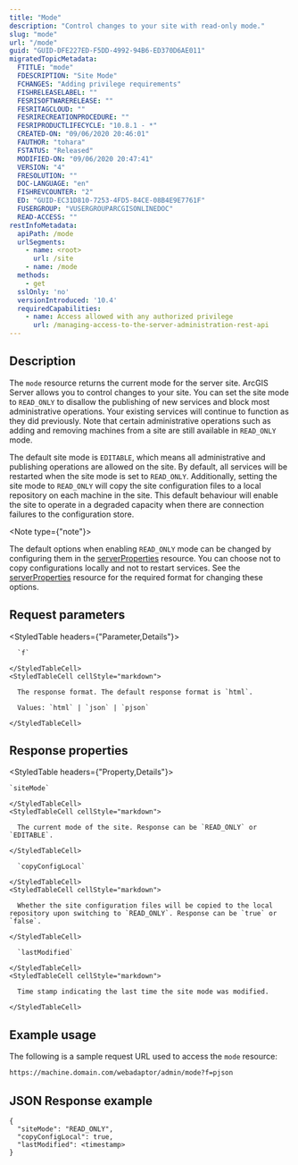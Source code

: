 ```yaml
---
title: "Mode"
description: "Control changes to your site with read-only mode."
slug: "mode"
url: "/mode"
guid: "GUID-DFE227ED-F5DD-4992-94B6-ED370D6AE011"
migratedTopicMetadata:
  FTITLE: "mode"
  FDESCRIPTION: "Site Mode"
  FCHANGES: "Adding privilege requirements"
  FISHRELEASELABEL: ""
  FESRISOFTWARERELEASE: ""
  FESRITAGCLOUD: ""
  FESRIRECREATIONPROCEDURE: ""
  FESRIPRODUCTLIFECYCLE: "10.8.1 - *"
  CREATED-ON: "09/06/2020 20:46:01"
  FAUTHOR: "tohara"
  FSTATUS: "Released"
  MODIFIED-ON: "09/06/2020 20:47:41"
  VERSION: "4"
  FRESOLUTION: ""
  DOC-LANGUAGE: "en"
  FISHREVCOUNTER: "2"
  ED: "GUID-EC31D810-7253-4FD5-84CE-08B4E9E7761F"
  FUSERGROUP: "VUSERGROUPARCGISONLINEDOC"
  READ-ACCESS: ""
restInfoMetadata:
  apiPath: /mode
  urlSegments:
    - name: <root>
      url: /site
    - name: /mode
  methods:
    - get
  sslOnly: 'no'
  versionIntroduced: '10.4'
  requiredCapabilities:
    - name: Access allowed with any authorized privilege
      url: /managing-access-to-the-server-administration-rest-api
---
```


## Description

The `mode` resource returns the current mode for the server site. ArcGIS Server allows you to control changes to your site. You can set the site mode to `READ_ONLY` to disallow the publishing of new services and block most administrative operations. Your existing services will continue to function as they did previously. Note that certain administrative operations such as adding and removing machines from a site are still available in `READ_ONLY` mode. 

The default site mode is `EDITABLE`, which means all administrative and publishing operations are allowed on the site. By default, all services will be restarted when the site mode is set to `READ_ONLY`. Additionally, setting the site mode to `READ_ONLY` will copy the site configuration files to a local repository on each machine in the site. This default behaviour will enable the site to operate in a degraded capacity when there are connection failures to the configuration store.

<Note type={"note"}>

The default options when enabling `READ_ONLY` mode can be changed by configuring them in the [serverProperties](/serverproperties) resource. You can choose not to copy configurations locally and not to restart services. See the [serverProperties](/serverproperties) resource for the required format for changing these options.

</Note>


##  Request parameters

<StyledTable headers={"Parameter,Details"}>
  <StyledTableRow>
    <StyledTableCell cellStyle="markdown">

      `f` 

    </StyledTableCell>
    <StyledTableCell cellStyle="markdown">

      The response format. The default response format is `html`. 

      Values: `html` | `json` | `pjson`

    </StyledTableCell>
  </StyledTableRow>
</StyledTable>


## Response properties

<StyledTable headers={"Property,Details"}>
  <StyledTableRow>
  <StyledTableCell cellStyle="markdown">

    `siteMode` 

    </StyledTableCell>
    <StyledTableCell cellStyle="markdown">

      The current mode of the site. Response can be `READ_ONLY` or `EDITABLE`.

    </StyledTableCell>
  </StyledTableRow>
  <StyledTableRow>
    <StyledTableCell cellStyle="markdown">

      `copyConfigLocal` 

    </StyledTableCell>
    <StyledTableCell cellStyle="markdown">

      Whether the site configuration files will be copied to the local repository upon switching to `READ_ONLY`. Response can be `true` or `false`.

    </StyledTableCell>
  </StyledTableRow>
  <StyledTableRow>
    <StyledTableCell cellStyle="markdown">

      `lastModified` 

    </StyledTableCell>
    <StyledTableCell cellStyle="markdown">

      Time stamp indicating the last time the site mode was modified.

    </StyledTableCell>
  </StyledTableRow>
</StyledTable>


## Example usage

The following is a sample request URL used to access the `mode` resource:

```markdown
https://machine.domain.com/webadaptor/admin/mode?f=pjson
```

## JSON Response example

```other
{
  "siteMode": "READ_ONLY", 
  "copyConfigLocal": true, 
  "lastModified": <timestamp>
}
```